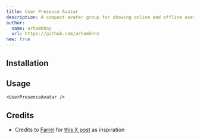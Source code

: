 ```yaml
---
title: User Presence Avatar
description: A compact avatar group for showing online and offline users, with smooth animated transitions when presence changes.
author:
  name: arhamkhnz
  url: https://github.com/arhamkhnz
new: true
---
```


<ComponentPreview name="user-presence-avatar-demo" />

## Installation

<ComponentInstallation name="user-presence-avatar" />

## Usage

```tsx
<UserPresenceAvatar />
```

## Credits

- Credits to [Farrel](https://x.com/farrelput) for [this X post](https://x.com/farrelput/status/1915792408580628817) as inspiration
